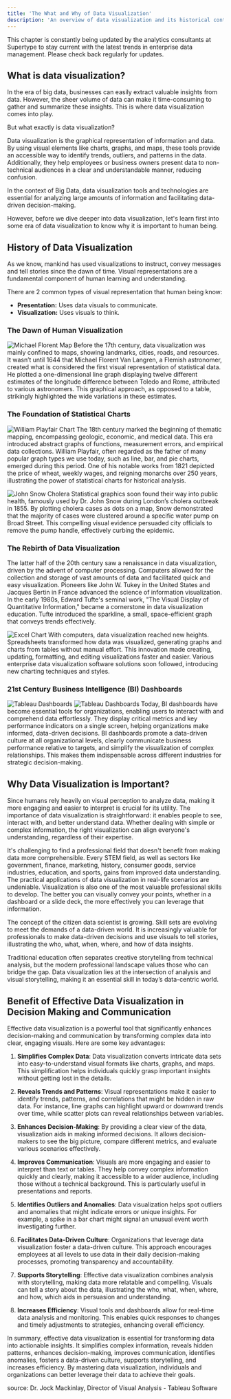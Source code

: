 ```yaml
---
title: 'The What and Why of Data Visualization'
description: 'An overview of data visualization and its historical context'
---
```


<Note>
  This chapter is constantly being updated by the analytics consultants at Supertype to stay current with the latest trends 
  in enterprise data management. Please check back regularly for updates.
</Note>

## What is data visualization?
In the era of big data, businesses can easily extract valuable insights from data. However, the sheer volume of data can make it time-consuming to gather and summarize these insights. This is where data visualization comes into play. 

But what exactly is data visualization?

Data visualization is the graphical representation of information and data. By using visual elements like charts, graphs, and maps, these tools provide an accessible way to identify trends, outliers, and patterns in the data. Additionally, they help employees or business owners present data to non-technical audiences in a clear and understandable manner, reducing confusion.

In the context of Big Data, data visualization tools and technologies are essential for analyzing large amounts of information and facilitating data-driven decision-making.

However, before we dive deeper into data visualization, let's learn first into some era of data visualization to know why it is important to human being.

## History of Data Visualization

As we know, mankind has used visualizations to instruct, convey messages and tell stories since the dawn of time. 
Visual representations are a fundamental component of human learning and understanding.

<Tip>
  There are 2 common types of visual representation that human being know:

  - **Presentation:** Uses data visuals to communicate.
  - **Visualization:** Uses visuals to think.
</Tip>

### The Dawn of Human Visualization
![Michael Florent Map](../images/data-visualization/floren_van_largen.jpeg)
Before the 17th century, data visualization was mainly confined to maps, showing landmarks, cities, roads, and resources. 
It wasn’t until 1644 that Michael Florent Van Langren, a Flemish astronomer, created what is considered the first visual representation of statistical data. 
He plotted a one-dimensional line graph displaying twelve different estimates of the longitude difference between Toledo and Rome, attributed to various astronomers. 
This graphical approach, as opposed to a table, strikingly highlighted the wide variations in these estimates.

### The Foundation of Statistical Charts
![William Playfair Chart](../images/data-visualization/william_playfair.jpeg)
The 18th century marked the beginning of thematic mapping, encompassing geologic, economic, and medical data. 
This era introduced abstract graphs of functions, measurement errors, and empirical data collections. 
William Playfair, often regarded as the father of many popular graph types we use today, such as line, bar, and pie charts, emerged during this period. 
One of his notable works from 1821 depicted the price of wheat, weekly wages, and reigning monarchs over 250 years, illustrating the power of statistical charts for historical analysis.

![John Snow Cholera](../images/data-visualization/jon_snow.jpeg)
Statistical graphics soon found their way into public health, famously used by Dr. John Snow during London’s cholera outbreak in 1855. 
By plotting cholera cases as dots on a map, Snow demonstrated that the majority of cases were clustered around a specific water pump on Broad Street. 
This compelling visual evidence persuaded city officials to remove the pump handle, effectively curbing the epidemic.

### The Rebirth of Data Visualization
The latter half of the 20th century saw a renaissance in data visualization, driven by the advent of computer processing. 
Computers allowed for the collection and storage of vast amounts of data and facilitated quick and easy visualization. 
Pioneers like John W. Tukey in the United States and Jacques Bertin in France advanced the science of information visualization. 
In the early 1980s, Edward Tufte's seminal work, "The Visual Display of Quantitative Information," became a cornerstone in data visualization education. 
Tufte introduced the sparkline, a small, space-efficient graph that conveys trends effectively.

![Excel Chart](../images/data-visualization/excel_chart.png)
With computers, data visualization reached new heights. 
Spreadsheets transformed how data was visualized, generating graphs and charts from tables without manual effort. 
This innovation made creating, updating, formatting, and editing visualizations faster and easier. 
Various enterprise data visualization software solutions soon followed, introducing new charting techniques and styles.

### 21st Century Business Intelligence (BI) Dashboards
![Tableau Dashboards](../images/data-visualization/tableau_1.jpeg)
![Tableau Dashboards](../images/data-visualization/tableau_2.jpeg)
Today, BI dashboards have become essential tools for organizations, enabling users to interact with and comprehend data effortlessly. 
They display critical metrics and key performance indicators on a single screen, helping organizations make informed, data-driven decisions. 
BI dashboards promote a data-driven culture at all organizational levels, clearly communicate business performance relative to targets, and simplify the visualization of complex relationships. 
This makes them indispensable across different industries for strategic decision-making.

## Why Data Visualization is Important?
Since humans rely heavily on visual perception to analyze data, making it more engaging and easier to interpret is crucial for its utility. 
The importance of data visualization is straightforward: it enables people to see, interact with, and better understand data.
Whether dealing with simple or complex information, the right visualization can align everyone's understanding, regardless of their expertise.

It's challenging to find a professional field that doesn't benefit from making data more comprehensible. 
Every STEM field, as well as sectors like government, finance, marketing, history, consumer goods, service industries, education, and sports, gains from improved data understanding. 
The practical applications of data visualization in real-life scenarios are undeniable. 
Visualization is also one of the most valuable professional skills to develop. 
The better you can visually convey your points, whether in a dashboard or a slide deck, the more effectively you can leverage that information. 

The concept of the citizen data scientist is growing. Skill sets are evolving to meet the demands of a data-driven world. 
It is increasingly valuable for professionals to make data-driven decisions and use visuals to tell stories, illustrating the who, what, when, where, and how of data insights.

Traditional education often separates creative storytelling from technical analysis, but the modern professional landscape values those who can bridge the gap. 
Data visualization lies at the intersection of analysis and visual storytelling, making it an essential skill in today’s data-centric world.

## Benefit of Effective Data Visualization in Decision Making and Communication

Effective data visualization is a powerful tool that significantly enhances decision-making and communication by transforming complex data into clear, engaging visuals. Here are some key advantages:

1. **Simplifies Complex Data**: Data visualization converts intricate data sets into easy-to-understand visual formats like charts, graphs, and maps. This simplification helps individuals quickly grasp important insights without getting lost in the details.

2. **Reveals Trends and Patterns**: Visual representations make it easier to identify trends, patterns, and correlations that might be hidden in raw data. For instance, line graphs can highlight upward or downward trends over time, while scatter plots can reveal relationships between variables.

3. **Enhances Decision-Making**: By providing a clear view of the data, visualization aids in making informed decisions. It allows decision-makers to see the big picture, compare different metrics, and evaluate various scenarios effectively.

4. **Improves Communication**: Visuals are more engaging and easier to interpret than text or tables. They help convey complex information quickly and clearly, making it accessible to a wider audience, including those without a technical background. This is particularly useful in presentations and reports.

5. **Identifies Outliers and Anomalies**: Data visualization helps spot outliers and anomalies that might indicate errors or unique insights. For example, a spike in a bar chart might signal an unusual event worth investigating further.

6. **Facilitates Data-Driven Culture**: Organizations that leverage data visualization foster a data-driven culture. This approach encourages employees at all levels to use data in their daily decision-making processes, promoting transparency and accountability.

7. **Supports Storytelling**: Effective data visualization combines analysis with storytelling, making data more relatable and compelling. Visuals can tell a story about the data, illustrating the who, what, when, where, and how, which aids in persuasion and understanding.

8. **Increases Efficiency**: Visual tools and dashboards allow for real-time data analysis and monitoring. This enables quick responses to changes and timely adjustments to strategies, enhancing overall efficiency.

In summary, effective data visualization is essential for transforming data into actionable insights. It simplifies complex information, reveals hidden patterns, enhances decision-making, improves communication, identifies anomalies, fosters a data-driven culture, supports storytelling, and increases efficiency. By mastering data visualization, individuals and organizations can better leverage their data to achieve their goals.



source:
Dr. Jock Mackinlay, Director of Visual Analysis - Tableau Software

